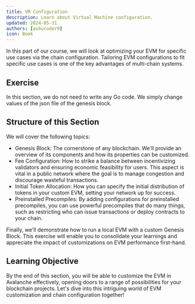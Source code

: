 ```yaml
---
title: VM Configuration
description: Learn about Virtual Machine configuration.
updated: 2024-05-31
authors: [ashucoder9]
icon: Book
---
```


In this part of our course, we will look at optimizing your EVM for specific use cases via the chain configuration. Tailoring EVM configurations to fit specific use cases is one of the key advantages of multi-chain systems.

## Exercise

In this section, we do not need to write any Go code. We simply change values of the json file of the genesis block.

## Structure of this Section

We will cover the following topics:

- Genesis Block: The cornerstone of any blockchain. We'll provide an overview of its components and how its properties can be customized.
- Fee Configuration: How to strike a balance between incentivizing validators and ensuring economic feasibility for users. This aspect is vital in a public network where the goal is to manage congestion and discourage wasteful transactions.
- Initial Token Allocation: How you can specify the initial distribution of tokens in your custom EVM, setting your network up for success.
- Preinstalled Precompiles: By adding configurations for preinstalled precompiles, you can use powerful precompiles that do many things, such as restricting who can issue transactions or deploy contracts to your chain.

Finally, we'll demonstrate how to run a local EVM with a custom Genesis Block. This  exercise will enable you to consolidate your learnings and appreciate the impact of customizations on EVM performance first-hand.

## Learning Objective

By the end of this section, you will be able to customize the EVM in Avalanche effectively, opening doors to a range of possibilities for your blockchain projects. Let's dive into this intriguing world of EVM customization and chain configuration together!

